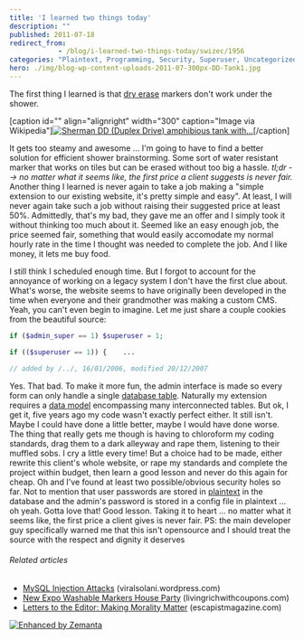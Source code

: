 ```yaml
---
title: 'I learned two things today'
description: ""
published: 2011-07-18
redirect_from: 
            - /blog/i-learned-two-things-today/swizec/1956
categories: "Plaintext, Programming, Security, Superuser, Uncategorized, Whiteboard"
hero: ./img/blog-wp-content-uploads-2011-07-300px-DD-Tank1.jpg
---
```

The first thing I learned is that [dry erase](http://en.wikipedia.org/wiki/Whiteboard "Whiteboard") markers don&#x27;t work under the shower.

\[caption id=&quot;&quot; align=&quot;alignright&quot; width=&quot;300&quot; caption=&quot;Image via Wikipedia&quot;][![Sherman DD (Duplex Drive) amphibious tank with...](./img/blog-wp-content-uploads-2011-07-300px-DD-Tank1.jpg "Sherman DD (Duplex Drive) amphibious tank with...")](http://commons.wikipedia.org/wiki/File:DD-Tank.jpg)\[/caption]

It gets too steamy and awesome ... I&#x27;m going to have to find a better solution for efficient shower brainstorming. Some sort of water resistant marker that works on tiles but can be erased without too big a hassle. _tl;dr --&gt; no matter what it seems like, the first price a client suggests is never fair._ Another thing I learned is never again to take a job making a &quot;simple extension to our existing website, it&#x27;s pretty simple and easy&quot;. At least, I will never again take such a job without raising their suggested price at least 50%. Admittedly, that&#x27;s my bad, they gave me an offer and I simply took it without thinking too much about it. Seemed like an easy enough job, the price seemed fair, something that would easily accomodate my normal hourly rate in the time I thought was needed to complete the job. And I like money, it lets me buy food.

<!--more-->

 I still think I scheduled enough time. But I forgot to account for the annoyance of working on a legacy system I don&#x27;t have the first clue about. What&#x27;s worse, the website seems to have originally been developed in the time when everyone and their grandmother was making a custom CMS. Yeah, you can&#x27;t even begin to imagine. Let me just share a couple cookies from the beautiful source:

```php
if ($admin_super == 1) $superuser = 1;

if (($superuser == 1)) {	...
```

```php
// added by /../, 16/01/2006, modified 20/12/2007
```

Yes. That bad. To make it more fun, the admin interface is made so every form can only handle a single [database table](http://en.wikipedia.org/wiki/Table_%28database%29 "Table (database)"). Naturally my extension requires a [data model](http://en.wikipedia.org/wiki/Data_model "Data model") encompassing many interconnected tables. But ok, I get it, five years ago my code wasn&#x27;t exactly perfect either. It still isn&#x27;t. Maybe I could have done a little better, maybe I would have done worse. The thing that really gets me though is having to chloroform my coding standards, drag them to a dark alleyway and rape them, listening to their muffled sobs. I cry a little every time! But a choice had to be made, either rewrite this client&#x27;s whole website, or rape my standards and complete the project within budget, then learn a good lesson and never do this again for cheap. Oh and I&#x27;ve found at least two possible/obvious security holes so far. Not to mention that user passwords are stored in [plaintext](http://en.wikipedia.org/wiki/Plaintext "Plaintext") in the database and the admin&#x27;s password is stored in a config file in plaintext ... oh yeah. Gotta love that! Good lesson. Taking it to heart ... no matter what it seems like, the first price a client gives is never fair. PS: the main developer guy specifically warned me that this isn&#x27;t opensource and I should treat the source with the respect and dignity it deserves

###### Related articles

- [MySQL Injection Attacks](http://viralsolani.wordpress.com/2011/07/17/203/) (viralsolani.wordpress.com)
- [New Expo Washable Markers House Party](http://www.livingrichwithcoupons.com/2011/04/new-expo-washable-markers-house-party.html) (livingrichwithcoupons.com)
- [Letters to the Editor: Making Morality Matter](http://www.escapistmagazine.com/articles/view/editorials/letters/8906-Letters-to-the-Editor-Making-Morality-Matter) (escapistmagazine.com)

[![Enhanced by Zemanta](http://img.zemanta.com/zemified_e.png?x-id=44acab09-6d5f-4475-b384-981f6cf8ee28)](http://www.zemanta.com/ "Enhanced by Zemanta")